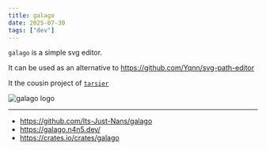 ```yaml
---
title: galago
date: 2025-07-30
tags: ["dev"]
---
```


`galago` is a simple svg editor.

It can be used as an alternative to https://github.com/Yqnn/svg-path-editor

It the cousin project of [`tarsier`](https://tarsier.n4n5.dev/)

![galago logo](https://galago.n4n5.dev/galago.png)

---

- https://github.com/Its-Just-Nans/galago
- https://galago.n4n5.dev/
- https://crates.io/crates/galago
